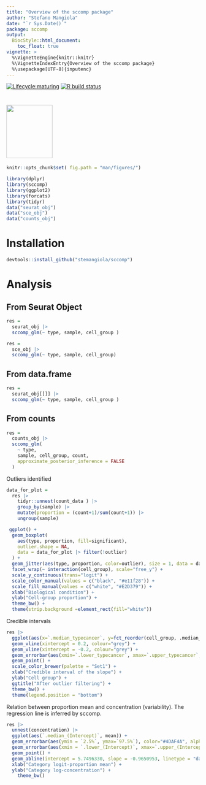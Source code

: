 ```yaml
---
title: "Overview of the sccomp package"
author: "Stefano Mangiola"
date: "`r Sys.Date()`"
package: sccomp
output:
  BiocStyle::html_document:
    toc_float: true
vignette: >
  %\VignetteEngine{knitr::knitr}
  %\VignetteIndexEntry{Overview of the sccomp package}
  %\usepackage[UTF-8]{inputenc}
---
```


<!-- badges: start -->
[![Lifecycle:maturing](https://img.shields.io/badge/lifecycle-maturing-blue.svg)](https://www.tidyverse.org/lifecycle/#maturing) [![R build status](https://github.com/stemangiola/tidyseurat/workflows/R-CMD-check/badge.svg)](https://github.com/stemangiola/tidyseurat/actions/)
<!-- badges: end -->

#  <img src="inst/logo-01.png" height="139px" width="120px" />

```r
knitr::opts_chunk$set( fig.path = "man/figures/")
```

```r
library(dplyr)
library(sccomp)
library(ggplot2)
library(forcats)
library(tidyr)
data("seurat_obj")
data("sce_obj")
data("counts_obj")
```

# Installation

```r
devtools::install_github("stemangiola/sccomp")
```

# Analysis

## From Seurat Object

```r

res =
  seurat_obj |>
  sccomp_glm(~ type, sample, cell_group )

```

```r
res =
  sce_obj |>
  sccomp_glm(~ type, sample, cell_group)

```

## From data.frame 

```r

res =
  seurat_obj[[]] |>
  sccomp_glm(~ type, sample, cell_group )

```

## From counts

```r

res =
  counts_obj |>
  sccomp_glm( 
    ~ type, 
    sample, cell_group, count, 
    approximate_posterior_inference = FALSE
  )

```


Outliers identified

```r

data_for_plot = 
  res |> 
    tidyr::unnest(count_data ) |>
    group_by(sample) |>
    mutate(proportion = (count+1)/sum(count+1)) |>
    ungroup(sample) 

 ggplot() +
  geom_boxplot(
    aes(type, proportion, fill=significant),
    outlier.shape = NA, 
    data = data_for_plot |> filter(!outlier)
  ) + 
  geom_jitter(aes(type, proportion, color=outlier), size = 1, data = data_for_plot) + 
  facet_wrap(~ interaction(cell_group), scale="free_y") +
  scale_y_continuous(trans="logit") +
  scale_color_manual(values = c("black", "#e11f28")) +
  scale_fill_manual(values = c("white", "#E2D379")) +
  xlab("Biological condition") + 
  ylab("Cell-group proportion") + 
  theme_bw() +
  theme(strip.background =element_rect(fill="white"))
```

Credible intervals

```r
res |>
  ggplot(aes(x=`.median_typecancer`, y=fct_reorder(cell_group, .median_typecancer))) +
  geom_vline(xintercept = 0.2, colour="grey") +
  geom_vline(xintercept = -0.2, colour="grey") +
  geom_errorbar(aes(xmin=`.lower_typecancer`, xmax=`.upper_typecancer`, color=significant)) +
  geom_point() +
  scale_color_brewer(palette = "Set1") +
  xlab("Credible interval of the slope") +
  ylab("Cell group") +
  ggtitle("After outlier filtering") +
  theme_bw() +
  theme(legend.position = "bottom")
```

Relation between proportion mean and concentration (variability). The regression line is inferred by sccomp.

```r
res |> 
  unnest(concentration) |> 
  ggplot(aes(`.median_(Intercept)`, mean)) + 
  geom_errorbar(aes(ymin = `2.5%`, ymax=`97.5%`), color="#4DAF4A", alpha = 0.4) +
  geom_errorbar(aes(xmin = `.lower_(Intercept)`, xmax=`.upper_(Intercept)`), color="#4DAF4A", alpha = 0.4) +
  geom_point() +
  geom_abline(intercept = 5.7496330, slope = -0.9650953, linetype = "dashed", color="grey") +
  xlab("Category logit-proportion mean") +
  ylab("Category log-concentration") +
    theme_bw() 
```


